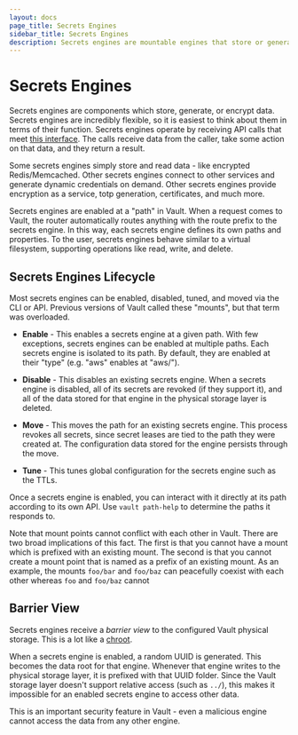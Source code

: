 ```yaml
---
layout: docs
page_title: Secrets Engines
sidebar_title: Secrets Engines
description: Secrets engines are mountable engines that store or generate secrets in Vault.
---
```


# Secrets Engines

Secrets engines are components which store, generate, or encrypt data. Secrets
engines are incredibly flexible, so it is easiest to think about them in terms
of their function. Secrets engines operate by receiving API calls that meet [this interface](https://github.com/quid/vault/blob/061bc8ed2bbed49eb4f54c3a04647fbbefb13e48/sdk/framework/backend.go#L105). The calls receive data from the caller, take some
action on that data, and they return a result.

Some secrets engines simply store and read data - like encrypted
Redis/Memcached. Other secrets engines connect to other services and generate
dynamic credentials on demand. Other secrets engines provide encryption as a
service, totp generation, certificates, and much more.

Secrets engines are enabled at a "path" in Vault. When a request comes to Vault,
the router automatically routes anything with the route prefix to the secrets
engine. In this way, each secrets engine defines its own paths and properties.
To the user, secrets engines behave similar to a virtual filesystem, supporting
operations like read, write, and delete.

## Secrets Engines Lifecycle

Most secrets engines can be enabled, disabled, tuned, and moved via the CLI or
API. Previous versions of Vault called these "mounts", but that term was
overloaded.

- **Enable** - This enables a secrets engine at a given path. With few
  exceptions, secrets engines can be enabled at multiple paths. Each secrets
  engine is isolated to its path. By default, they are enabled at their "type"
  (e.g. "aws" enables at "aws/").

- **Disable** - This disables an existing secrets engine. When a secrets engine
  is disabled, all of its secrets are revoked (if they support it), and all of
  the data stored for that engine in the physical storage layer is deleted.

- **Move** - This moves the path for an existing secrets engine. This process
  revokes all secrets, since secret leases are tied to the path they were
  created at. The configuration data stored for the engine persists through the
  move.

- **Tune** - This tunes global configuration for the secrets engine such as the
  TTLs.

Once a secrets engine is enabled, you can interact with it directly at its path
according to its own API. Use `vault path-help` to determine the paths it
responds to.

Note that mount points cannot conflict with each other in Vault. There are
two broad implications of this fact. The first is that you cannot have
a mount which is prefixed with an existing mount. The second is that you
cannot create a mount point that is named as a prefix of an existing mount.
As an example, the mounts `foo/bar` and `foo/baz` can peacefully coexist
with each other whereas `foo` and `foo/baz` cannot

## Barrier View

Secrets engines receive a _barrier view_ to the configured Vault physical
storage. This is a lot like a [chroot](https://en.wikipedia.org/wiki/Chroot).

When a secrets engine is enabled, a random UUID is generated. This becomes the
data root for that engine. Whenever that engine writes to the physical storage
layer, it is prefixed with that UUID folder. Since the Vault storage layer
doesn't support relative access (such as `../`), this makes it impossible for an
enabled secrets engine to access other data.

This is an important security feature in Vault - even a malicious engine
cannot access the data from any other engine.
